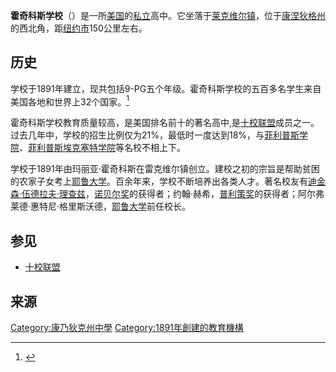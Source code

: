 {{Infobox School
| name = 霍奇科斯学校
| other_name = 
| motto = ''Moniti Meliora Sequamur''<br />（“在彼此的指引下寻求更好的道路”）
| established = {{start date and age|1891}}
| type = [[私立学校|私立学校]]，提供[[走读|走读]]和[[寄宿|寄宿]]教育
| religion = 
| affiliation = [[十校联盟|十校联盟]] <br/>
八校联盟
| district = 
| grades = 9-PG
| principal = 克雷格·布拉德利
| dean = 
| college = 
| house = 
| sc = 
| cs = 
| faculty = 165
| staff = 
| students = 611
| athletics = 19项
| conference = 
| colors = [[耶鲁蓝|耶鲁蓝]]和白<br> {{Color box|#00356B|border=darkgray}} {{Color box|white|border=darkgray}}
| mascot = [[熊狸|熊狸]]
| magazine = 
| free_label = 
| Credit Status = AAA
| free_label2 = 
| free_text2 = 
| free_label3 = 
| free_text3 = 
| address = [[美国|美国]] [[康乃狄克州|康乃狄克州]][[萊克維爾_(康乃狄克州)|萊克維爾]]<br/>
英特雷肯路11号 （11 Interlaken Road）
| tel = 
| fax = 
| mail = 
| website = {{url|www.hotchkiss.org}}
| zipcode = 06039
| yearbook = 《Mischianza》
| newspaper = 《The Record》
| gender = [[混合性别教育|混合性别教育]]
| campus_size = 
| annual tuition = $63,180（住宿） <br>
$53,720（走读)
| ratio = 5:1
| classes offered = 224
| average class size = 13
| endowment = 4.92亿美元 <small>(2019年6月)</small>
| campus = [[乡村|乡村]], {{convert|827|acre|km2|0}}<br><small>13栋宿舍, 2汪湖泊, 1片森林</small>
| rival = {{Link-en|塔夫特学校|Taft School}}
}}

'''霍奇科斯学校'''（{{lang-en|Hotchkiss School}}）是一所[[美国|美国]]的[[私立|私立]]高中。它坐落于[[萊克維爾_(康乃狄克州)|莱克维尔镇]]，位于[[康涅狄格州|康涅狄格州]]的西北角，距[[纽约市|纽约市]]150公里左右。

==历史==
学校于1891年建立，现共包括9-PG五个年级。霍奇科斯学校的五百多名学生来自美国各地和世界上32个国家。<ref>{{cite web |url=http://www.hotchkiss.org/home/index.asp |title=admission overview |accessdate=March 7, 2009 |author=Hotchkiss School |publisher=Hotchkiss School |language=en |deadurl=yes |archiveurl=https://web.archive.org/web/20090227004553/http://www.hotchkiss.org/home/index.asp |archivedate=2009年2月27日 }}</ref>

霍奇科斯学校教育质量较高，是美国排名前十的著名高中,是[[十校联盟|十校联盟]]成员之一。过去几年中，学校的招生比例仅为21%，最低时一度达到18%，与[[菲利普斯学院|菲利普斯学院]]、[[菲利普斯埃克塞特学院|菲利普斯埃克塞特学院]]等名校不相上下。

学校于1891年由玛丽亚·霍奇科斯在雷克维尔镇创立。建校之初的宗旨是帮助贫困的农家子女考上[[耶鲁大学|耶鲁大学]]。百余年来，学校不断培养出各类人才。著名校友有[[迪金森·伍德拉夫·理查兹|迪金森·伍德拉夫·理查兹]]，[[诺贝尔奖|诺贝尔奖]]的获得者；约翰·赫希，[[普利策奖|普利策奖]]的获得者；阿尔弗莱德·惠特尼·格里斯沃德，[[耶鲁大学|耶鲁大学]]前任校长。

== 参见 ==
*[[十校联盟|十校联盟]]

==来源==
{{reflist}}

{{十校联盟}}
{{Authority control}}

[[Category:康乃狄克州中學|Category:康乃狄克州中學]]
[[Category:1891年創建的教育機構|Category:1891年創建的教育機構]]